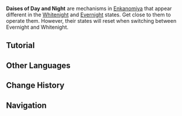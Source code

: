 {{Terminology Infobox
|image        = <gallery>
Daises of Day.png|Day
Daises of Night.png|Night
Daises of Day and Night Destroyed.png|Destroyed
</gallery>
|type         = Exploration
|region       = Inazuma
|area         = Enkanomiya
}}
'''Daises of Day and Night''' are mechanisms in [[Enkanomiya]] that appear different in the [[Whitenight]] and [[Evernight]] states. Get close to them to operate them. However, their states will reset when switching between Evernight and Whitenight.

==Tutorial==
{{Transclude|Tutorial/Daises of Day and Night}}

==Other Languages==
{{Other Languages
|en      = Daises of Day and Night
|zhs     = 日夜之台
|zhs_rm  = Rìyè zhī Tái
|zht     = 日夜之台
|zht_rm  = Rìyè zhī Tái
|zh_tl   = Pedestal of Day and Night
|ja      = 昼夜の台
|ja_rm   = Chouya no Dai{{Assumed}}
|ja_tl   = Pedestal of Day and Night
|ko      = 일야대
|ko_rm   = Iryadae
|ko_tl   = Pedestal of Day and Night
|es      = Pedestales solares y nocturnos
|es_tl   = Solar and Nocturnal Pedestals
|fr      = Dais de jour et de nuit
|fr_tl   = Daises of Day and of Night
|ru      = Платформы дня и ночи
|ru_tl   = Platforms of Day and Night
|th      = แท่นแห่งทิวาและราตรี
|th_rm   = 
|th_tl   = 
|vi      = Đài Nhật Dạ
|vi_tl   = 
|de      = Podium von Tag und Nacht
|de_tl   = Dais of Day and Night
|id      = Altar Siang dan Malam
|id_tl   = Day and Night Altar
|pt      = Plataforma do Dia e da Noite
|pt_tl   = 
|tr      = 
|tr_tl   = 
|it      = 
|it_tl   = 
}}

==Change History==
{{Change History|2.4}}

==Navigation==
{{Exploration Navbox|Inazuma}}
